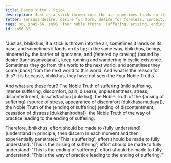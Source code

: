 ```yaml
---
title: Daṇḍa sutta - Stick
description: Just as a stick thrown into the air sometimes lands on its base and sometimes on its tip, beings, hindered by ignorance and fettered by craving, keep running and wandering in cyclic existence.
fetter: sensual desire, desire for form, desire for formless, conceit, ignorance
tags: sn, sn45-56, sn56, four noble truths, suffering, arising, ending, way of practice, path, ignorance, craving, cyclic existence
id: sn56.33
---
```


"Just as, bhikkhus, if a stick is thrown into the air, sometimes it lands on its base, and sometimes it lands on its tip; in the same way, bhikkhus, beings, hindered by the barrier of ignorance, and \{fettered by craving} (bound by desire [taṇhāsaṃyojana]), keep running and wandering in cyclic existence. Sometimes they go from this world to the next world, and sometimes they come [back] from the next world to this world. And what is the reason for this? It is because, bhikkhus, they have not seen the Four Noble Truths.

And what are these four? The Noble Truth of suffering (mild suffering, intense suffering, discomfort, pain, disease, unpleasantness, stress, discontentment, dissatisfaction [dukkha]), the Noble Truth of the \{arising of suffering} (source of stress, appearance of discomfort [dukkhasamudaya]), the Noble Truth of the \{ending of suffering} (ending of discontentment, cessation of distress [dukkhanirodha]), the Noble Truth of the way of practice leading to the ending of suffering.

Therefore, bhikkhus, effort should be made to \{fully understand} (understand in principle, then discern in each moment and then experientially penetrate): 'This is suffering';
effort should be made to fully understand: 'This is the arising of suffering';
effort should be made to fully understand: 'This is the ending of suffering';
effort should be made to fully understand: 'This is the way of practice leading to the ending of suffering.'"